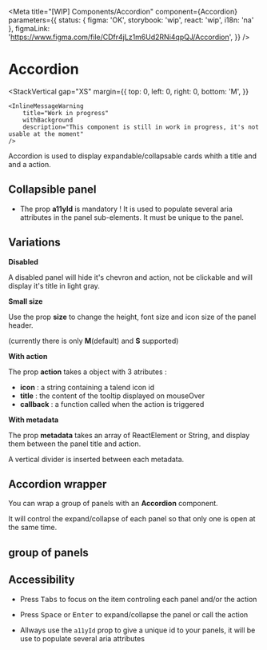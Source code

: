 


<Meta
	title="[WIP] Components/Accordion"
	component={Accordion}
	parameters={{
		status: { figma: 'OK', storybook: 'wip', react: 'wip', i18n: 'na' },
		figmaLink: 'https://www.figma.com/file/CDfr4jLz1m6Ud2RNi4qpQJ/Accordion',
	}}
/>

# Accordion

<StackVertical
	gap="XS"
	margin={{
		top: 0,
		left: 0,
		right: 0,
		bottom: 'M',
	}}
>
	<InlineMessageWarning
		title="Work in progress"
		withBackground
		description="This component is still in work in progress, it's not usable at the moment"
	/>
</StackVertical>

Accordion is used to display expandable/collapsable cards whith a title and and a action.

## Collapsible panel

<Canvas>
	<Story story={Stories.SimpleCollapsiblePanel} />
</Canvas>

<Use>
	<Use.Do>
		<ul>
			<li>
				The prop <b>a11yId</b> is mandatory ! It is used to populate several aria attributes in the
				panel sub-elements. It must be unique to the panel.
			</li>
		</ul>
	</Use.Do>
</Use>

## Variations

**Disabled**

A disabled panel will hide it's chevron and action, not be clickable and will display it's title in light gray.

<Canvas>
	<Story story={Stories.DisabledPanel} />
</Canvas>

**Small size**

Use the prop <b>size</b> to change the height, font size and icon size of the panel header.

(currently there is only <b>M</b>(default) and <b>S</b> supported)

<Canvas>
	<Story story={Stories.SmallPanel} />
</Canvas>

**With action**

The prop <b>action</b> takes a object with 3 atributes :

- <b>icon</b> : a string containing a talend icon id
- <b>title</b> : the content of the tooltip displayed on mouseOver
- <b>callback</b> : a function called when the action is triggered

<Canvas>
	<Story story={Stories.WithAction} />
</Canvas>

**With metadata**

The prop <b>metadata</b> takes an array of ReactElement or String, and display them between the panel title and action.

A vertical divider is inserted between each metadata.

<Canvas>
	<Story story={Stories.WithMetadata} />
</Canvas>

## Accordion wrapper

You can wrap a group of panels with an <b>Accordion</b> component.

It will control the expand/collapse of each panel so that only one is open at the same time.

<Canvas>
	<Story story={Stories.AccordionWrapper} />
</Canvas>

## group of panels

<Canvas>
	<Story story={Stories.GroupOfSimplePanels} />
</Canvas>

## Accessibility

- Press <kbd>Tabs</kbd> to focus on the item controling each panel and/or the action

- Press <kbd>Space</kbd> or <kbd>Enter</kbd> to expand/collapse the panel or call the action

- Allways use the `a11yId` prop to give a unique id to your panels, it will be use to populate several aria attributes
